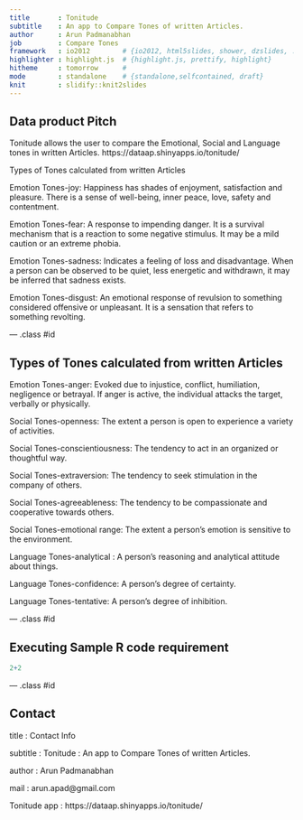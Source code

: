 ---
title       : Tonitude
subtitle    : An app to Compare Tones of written Articles.
author      : Arun Padmanabhan
job         : Compare Tones
framework   : io2012        # {io2012, html5slides, shower, dzslides, ...}
highlighter : highlight.js  # {highlight.js, prettify, highlight}
hitheme     : tomorrow      # 
mode        : standalone    # {standalone,selfcontained, draft}
knit        : slidify::knit2slides
---



## Data product Pitch

Tonitude allows the user to compare the Emotional, Social and Language tones in written Articles. https://dataap.shinyapps.io/tonitude/

Types of Tones calculated from written Articles

Emotion	Tones-joy: Happiness has shades of enjoyment, satisfaction and pleasure. There is a sense of well-being, inner peace, love, safety and contentment.

Emotion	Tones-fear: A response to impending danger. It is a survival mechanism that is a reaction to some negative stimulus. It may be a mild caution or an extreme phobia.

Emotion	Tones-sadness: Indicates a feeling of loss and disadvantage. When a person can be observed to be quiet, less energetic and withdrawn, it may be inferred that sadness exists.

Emotion	Tones-disgust: An emotional response of revulsion to something considered offensive or unpleasant. It is a sensation that refers to something revolting.


--- .class #id 

## Types of Tones calculated from written Articles

Emotion	Tones-anger: Evoked due to injustice, conflict, humiliation, negligence or betrayal. If anger is active, the individual attacks the target, verbally or physically.

Social Tones-openness: The extent a person is open to experience a variety of activities.

Social Tones-conscientiousness: The tendency to act in an organized or thoughtful way.

Social Tones-extraversion: The tendency to seek stimulation in the company of others.

Social Tones-agreeableness: The tendency to be compassionate and cooperative towards others.

Social Tones-emotional range: The extent a person's emotion is sensitive to the environment.

Language Tones-analytical : A person's reasoning and analytical attitude about things.

Language Tones-confidence: A person's degree of certainty.

Language Tones-tentative: A person's degree of inhibition.

--- .class #id 

## Executing Sample R code requirement

```{r}
2+2
```

--- .class #id 


## Contact 

title       : Contact Info

subtitle    : Tonitude : An app to Compare Tones of written Articles.

author      : Arun Padmanabhan

mail         : arun.apad@gmail.com

Tonitude app : https://dataap.shinyapps.io/tonitude/










